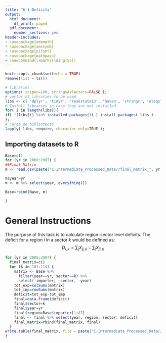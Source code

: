 ---
title: "6-1-Deficits"
output:
  html_document:
    df_print: paged
  pdf_document:
    number_sections: yes
header-includes:
- \usepackage{amsmath}
- \usepackage{amssymb}
- \usepackage{pifont}
- \usepackage{mathpazo}
- \newcommand{\xmark}{\ding{55}}
---


```{r setup, include=FALSE}
knitr::opts_chunk$set(echo = TRUE)
remove(list = ls())
```

```{r warning=FALSE, include=FALSE, message=FALSE, results='hide', cache=FALSE}
# libraries
options( scipen=100, stringsAsFactors=FALSE );
# vector of libraries to be used
libs <- c( 'dplyr', 'tidyr', 'readstata13', 'haven', 'stringr', 'nleqslv', 'gdata', 'Statamarkdown', 'readxl', 'writexl');
# Install libraries in case they are not installed
for( i in length(libs)){ 
if( !(libs[i] %in% installed.packages()) ) install.packages( libs ) 
};
# Carga de bibliotecas
lapply( libs, require, character.only=TRUE );
```


## Importing datasets to R
```{r}
Base=c()
for (yr in 2000:2007) {
##Final Matrix  
m <- read.csv(paste("1-Intermediate_Processed_Data//final_matrix_", yr, ".csv", sep=""), header = TRUE, sep = ",", dec = ".")

m$year=yr
m <- m %>% select(year, everything())

Base=rbind(Base, m)

}
```


# General Instructions
The purpose of this task is to calculate region-sector level deficits. The deficit for a region $i$ in a sector $k$ would be defined as: 
$$
D_{i,k}=\sum_j X_{ij,k} - \sum_j X_{ji,k}
$$
```{r}
for (yr in 2000:2007) {
  final_matrix=c()
  for (k in 101:114) {
    matrix <- Base %>%
      filter(year==yr, sector==k) %>%
      select(-importer, -sector, -year)
    tot_exp=colSums(matrix)
    tot_imp=rowSums(matrix)
    deficit=tot_exp-tot_imp
    final=data.frame(deficit)
    final$sector=k
    final$year=yr
    final$region=Base$importer[1:87]
    final <- final %>% select(year, region, sector, deficit)
    final_matrix=rbind(final_matrix, final)
  }
write.table(final_matrix, file = paste("1-Intermediate_Processed_Data//deficits_", yr, ".csv", sep=""), sep = ",", row.names = FALSE)
}

```


